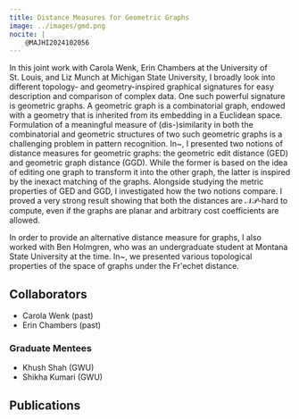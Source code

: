 ```yaml
---
title: Distance Measures for Geometric Graphs
image: ../images/gmd.png
nocite: |
    @MAJHI2024102056
---
```


In this joint work with Carola Wenk, Erin Chambers at the University of St. Louis, and Liz Munch at Michigan State University, I broadly look into different topology- and geometry-inspired graphical signatures for easy description and comparison of complex data. 
One such powerful signature is geometric graphs. 
A geometric graph is a combinatorial graph, endowed with a geometry that is inherited from its embedding in a Euclidean space. 
Formulation of a meaningful measure of (dis-)similarity in both the combinatorial and geometric structures of two such geometric graphs is a challenging problem in pattern recognition. 
In~\cite{majhi2022dist}, I presented two notions of distance measures for geometric graphs: the geometric edit distance (GED) and geometric graph distance (GGD). While the former is based on the idea of editing one graph to transform it into the other graph, the latter is inspired by the inexact matching of the graphs. 
Alongside studying the metric properties of GED and GGD, I investigated how the two notions compare.
I proved a very strong result showing that both the distances are $\mathcal{NP}$-hard to compute, even if the graphs are planar and arbitrary cost coefficients are allowed.

In order to provide an alternative distance measure for graphs, I also worked with Ben Holmgren, who was an undergraduate student at Montana State University at the time.  In~\cite{erin2023cccg}, we presented various topological properties of the space of graphs under the Fr\'echet distance.

## Collaborators
- Carola Wenk (past)
- Erin Chambers (past)

### Graduate Mentees
- Khush Shah (GWU)
- Shikha Kumari (GWU)

## Publications
:::{#refs}
:::
